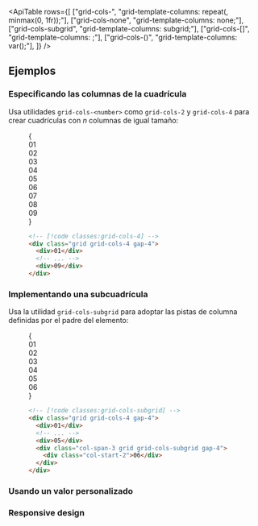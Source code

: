 

<ApiTable
  rows={[
    ["grid-cols-<number>", "grid-template-columns: repeat(<number>, minmax(0, 1fr));"],
    ["grid-cols-none", "grid-template-columns: none;"],
    ["grid-cols-subgrid", "grid-template-columns: subgrid;"],
    ["grid-cols-[<value>]", "grid-template-columns: <value>;"],
    ["grid-cols-(<custom-property>)", "grid-template-columns: var(<custom-property>);"],
  ]}
/>

## Ejemplos

### Especificando las columnas de la cuadrícula

Usa utilidades `grid-cols-<number>` como `grid-cols-2` y `grid-cols-4` para crear cuadrículas con _n_ columnas de igual tamaño:

<Figure>

<Example>
  {
    <div className="grid grid-cols-1">
      <Stripes border className="col-start-1 row-start-1 rounded-lg" />
      <div className="col-start-1 row-start-1 grid grid-cols-4 gap-4 rounded-lg text-center font-mono text-sm leading-6 font-bold text-white">
        <div className="rounded-lg bg-fuchsia-500 p-4">01</div>
        <div className="rounded-lg bg-fuchsia-500 p-4">02</div>
        <div className="rounded-lg bg-fuchsia-500 p-4">03</div>
        <div className="rounded-lg bg-fuchsia-500 p-4">04</div>
        <div className="rounded-lg bg-fuchsia-500 p-4">05</div>
        <div className="rounded-lg bg-fuchsia-500 p-4">06</div>
        <div className="rounded-lg bg-fuchsia-500 p-4">07</div>
        <div className="rounded-lg bg-fuchsia-500 p-4">08</div>
        <div className="rounded-lg bg-fuchsia-500 p-4">09</div>
      </div>
    </div>
  }
</Example>

```html
<!-- [!code classes:grid-cols-4] -->
<div class="grid grid-cols-4 gap-4">
  <div>01</div>
  <!-- ... -->
  <div>09</div>
</div>
```

</Figure>

### Implementando una subcuadrícula

Usa la utilidad `grid-cols-subgrid` para adoptar las pistas de columna definidas por el padre del elemento:

<Figure>

<Example>
  {
    <div className="grid grid-cols-4 gap-4 rounded-lg text-center font-mono text-sm leading-6 font-bold text-white">
      <div className="rounded-lg bg-indigo-300 p-4 dark:bg-indigo-900">01</div>
      <div className="rounded-lg bg-indigo-300 p-4 dark:bg-indigo-900">02</div>
      <div className="rounded-lg bg-indigo-300 p-4 dark:bg-indigo-900">03</div>
      <div className="rounded-lg bg-indigo-300 p-4 dark:bg-indigo-900">04</div>
      <div className="rounded-lg bg-indigo-300 p-4 dark:bg-indigo-900">05</div>
      <div className="col-span-3 grid grid-cols-subgrid gap-4">
        <Stripes border className="rounded-lg p-4" />
        <div className="rounded-lg bg-pink-500 p-4">06</div>
        <Stripes border className="rounded-lg p-4" />
      </div>
    </div>
  }
</Example>

```html
<!-- [!code classes:grid-cols-subgrid] -->
<div class="grid grid-cols-4 gap-4">
  <div>01</div>
  <!-- ... -->
  <div>05</div>
  <div class="col-span-3 grid grid-cols-subgrid gap-4">
    <div class="col-start-2">06</div>
  </div>
</div>
```

</Figure>

### Usando un valor personalizado

<UsingACustomValue utility="grid-cols" name="columns" value="200px_minmax(900px,_1fr)_100px" />

### Responsive design

<ResponsiveDesign property="grid-template-columns" defaultClass="grid grid-cols-1" featuredClass="grid-cols-6" />
